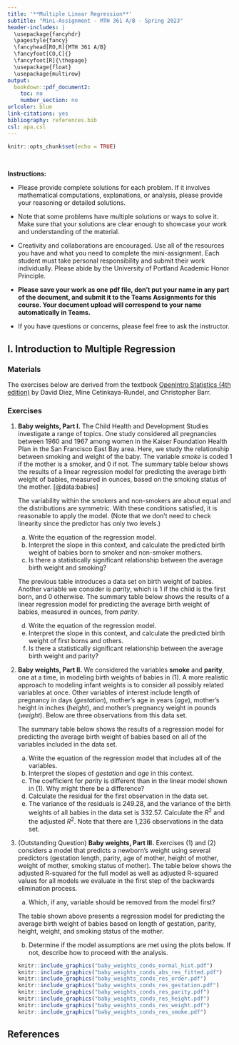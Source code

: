 ---
title: '**Multiple Linear Regression**'
subtitle: "Mini-Assignment - MTH 361 A/B - Spring 2023"
header-includes: |
  \usepackage{fancyhdr}
  \pagestyle{fancy}
  \fancyhead[RO,R]{MTH 361 A/B}
  \fancyfoot[CO,C]{}
  \fancyfoot[R]{\thepage}
  \usepackage{float}
  \usepackage{multirow}
output:
  bookdown::pdf_document2:
    toc: no
    number_section: no
urlcolor: blue
link-citations: yes
bibliography: references.bib
csl: apa.csl
---

```{r setup, include=FALSE}
knitr::opts_chunk$set(echo = TRUE)
```

\

**Instructions:**
 
 * Please provide complete solutions for each problem. If it involves mathematical computations, explanations, or analysis, please provide your reasoning or detailed solutions.
 
 * Note that some problems have multiple solutions or ways to solve it. Make sure that your solutions are clear enough to showcase your work and understanding of the material.
 
 * Creativity and collaborations are encouraged. Use all of the resources you have and what you need to complete the mini-assignment. Each student must take personal responsibility and submit their work individually. Please abide by the University of Portland Academic Honor Principle.
 
 * **Please save your work as one pdf file, don't put your name in any part of the document, and submit it to the Teams Assignments for this course. Your document upload will correspond to your name automatically in Teams.**
 
 * If you have questions or concerns, please feel free to ask the instructor.

\newpage

## I. Introduction to Multiple Regression

### Materials

The exercises below are derived from the textbook [OpenIntro Statistics (4th edition)](https://www.openintro.org/book/os/){target="_blank"} by David Diez, Mine Cetinkaya-Rundel, and Christopher Barr.

### Exercises

1. **Baby weights, Part I.** The Child Health and Development Studies investigate a range of topics. One study considered all pregnancies between 1960 and 1967 among women in the Kaiser Foundation Health Plan in the San Francisco East Bay area. Here, we study the relationship between smoking and weight of the baby. The variable *smoke* is coded 1 if the mother is a smoker, and 0 if not. The summary table below shows the results of a linear regression model for predicting the average birth weight of babies, measured in ounces, based on the smoking status of the mother. [@data:babies]

    ```{=latex}
    \begin{center}
    \begin{tabular}{rrrrr}
      \hline
                & Estimate  & Std. Error  & t value   & Pr($>$$|$t$|$) \\ 
      \hline
    (Intercept) & 123.05    & 0.65        & 189.60    & 0.0000 \\ 
    smoke       & -8.94     & 1.03        & -8.65     & 0.0000 \\ 
      \hline
    \end{tabular}
    \end{center}
    ```

    The variability within the smokers and non-smokers are about equal and the distributions are symmetric. With these conditions satisfied, it is reasonable to apply the model. (Note that we don't need to check linearity since the predictor has only two levels.)

    a. Write the equation of the regression model.
    b. Interpret the slope in this context, and calculate the predicted birth  weight of babies born to smoker and non-smoker mothers.
    c. Is there a statistically significant relationship between the average birth  weight and smoking?
    
    The previous table introduces a data set on birth weight of babies. Another variable we consider is *parity*, which is 1 if the child is the first born, and 0 otherwise. The summary table below shows the results of a linear regression model for predicting the average birth weight of babies, measured in ounces, from *parity*. 

    ```{=latex}
    \begin{center}
    \begin{tabular}{rrrrr}
      \hline
                & Estimate  & Std. Error    & t value   & Pr($>$$|$t$|$) \\ 
      \hline
    (Intercept) & 120.07    & 0.60        & 199.94    & 0.0000 \\ 
    parity      	& -1.93     	  & 1.19        & -1.62       & 0.1052 \\ 
      \hline
    \end{tabular}
    \end{center}
    ```

    d. Write the equation of the regression model.
    e. Interpret the slope in this context, and calculate the predicted birth weight of first borns and others.
    f. Is there a statistically significant relationship between the average birth weight and parity?

\newpage

2. **Baby weights, Part II.** We considered the variables **smoke** and **parity**, one at a time, in modeling birth weights of babies in (1). A more realistic approach to modeling infant weights is to consider all possibly related variables at once. Other variables of interest include length of pregnancy in days (*gestation*), mother's age in years (*age*), mother's height in inches (*height*), and mother's pregnancy weight in pounds (*weight*). Below are three observations from this data set. 

    ```{=latex}
    \begin{center}
    \begin{tabular}{r c c c c c c c}
      \hline
          & bwt & gestation & parity  & age   & height  & weight  & smoke \\ 
      \hline
    1     & 120 & 284       & 0       & 27    &  62     & 100     &   0 \\ 
    2     & 113 & 282       & 0       & 33    &  64     & 135     &   0 \\ 
    $\vdots$ & $\vdots$ & $\vdots$ & $\vdots$ &  $\vdots$ & $\vdots$ & $\vdots$ &   $\vdots$ \\ 
    1236  & 117 & 297       & 0       & 38    &  65     & 129     &   0 \\ 
       \hline
    \end{tabular}
    \end{center}
    ```

    The summary table below shows the results of a regression model for predicting  the average birth weight of babies based on all of the variables included in the data set.
    
    ```{=latex}
    \begin{center}
    \begin{tabular}{rrrrr}
      \hline
                & Estimate  & Std. Error  & t value   & Pr($>$$|$t$|$) \\ 
      \hline
    (Intercept) & -80.41    & 14.35       & -5.60     & 0.0000 \\ 
    gestation   & 0.44      & 0.03        & 15.26     & 0.0000 \\ 
    parity      & -3.33     & 1.13        & -2.95     & 0.0033 \\ 
    age         & -0.01     & 0.09        & -0.10     & 0.9170 \\ 
    height      & 1.15      & 0.21        & 5.63      & 0.0000 \\ 
    weight      & 0.05      & 0.03        & 1.99      & 0.0471 \\ 
    smoke       & -8.40     & 0.95        & -8.81     & 0.0000 \\ 
      \hline
    \end{tabular}
    \end{center}
    ```

    a. Write the equation of the regression model that includes all of the variables.
    b. Interpret the slopes of *gestation* and *age* in this context.
    c. The coefficient for *parity* is different than in the linear model shown in (1). Why might there be a difference?
    d. Calculate the residual for the first observation in the data set.
    e. The variance of the residuals is 249.28, and the variance of the birth weights of all babies in the data set is 332.57. Calculate the $R^2$ and the adjusted $R^2$. Note that there are 1,236 observations in the data set.

\newpage

3. (Outstanding Question) **Baby weights, Part III.** Exercises (1) and (2) considers a model that predicts a newborn's weight using several predictors (gestation length, parity, age of mother, height of mother, weight of mother, smoking status of mother). The table below shows the adjusted R-squared for the full model as well as adjusted R-squared values for all models we evaluate in the first step of the backwards elimination process.

    ```{=latex}
    \begin{center}
    \begin{tabular}{rlr}
      \hline
      & Model               & Adjusted $R^2$ \\ 
      \hline
    1 & Full model          & 0.2541 \\ 
    2 & No gestation        & 0.1031 \\ 
    3 & No parity           & 0.2492 \\ 
    4 & No age              & 0.2547 \\ 
    5 & No height           & 0.2311 \\ 
    6 & No weight           & 0.2536 \\ 
    7 & No smoking status   & 0.2072 \\ 
      \hline
    \end{tabular}
    \end{center}
    ```

    a. Which, if any, variable should be removed from the model first?

    The table shown above presents a regression model for predicting the average birth weight of babies based on length of gestation, parity, height, weight, and smoking status of the mother. 
    
    b. Determine if the model assumptions are met using the plots below. If not, describe how to proceed with the analysis.
    
    ```{r,echo=FALSE, out.width='32.50%', fig.width=3, fig.height=3,fig.show='hold',fig.align='center'}
    knitr::include_graphics("baby_weights_conds_normal_hist.pdf")
    knitr::include_graphics("baby_weights_conds_abs_res_fitted.pdf")
    knitr::include_graphics("baby_weights_conds_res_order.pdf")
    knitr::include_graphics("baby_weights_conds_res_gestation.pdf")
    knitr::include_graphics("baby_weights_conds_res_parity.pdf")
    knitr::include_graphics("baby_weights_conds_res_height.pdf")
    knitr::include_graphics("baby_weights_conds_res_weight.pdf")
    knitr::include_graphics("baby_weights_conds_res_smoke.pdf")
    ```

\newpage

## References {#ref}

<div id="refs"></div>
